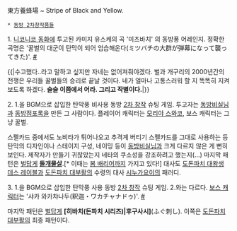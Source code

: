 東方養蜂場 ~ Stripe of Black and Yellow.

 * [[동방 2차창작품들]]

{{{#!html
 <object width="480" height="385"><param name="movie" value="http://www.youtube.com/v/OklJ_O8dlY8?fs=1&amp;hl=ko_KR"></param><param name="allowFullScreen" value="true"></param><param name="allowscriptaccess" value="always"></param><embed src="http://www.youtube.com/v/OklJ_O8dlY8?fs=1&amp;hl=ko_KR" type="application/x-shockwave-flash" allowscriptaccess="always" allowfullscreen="true" width="480" height="385"></embed></object>
}}}

1. [[니코니코 동화]]에 투고된 카미지 유스케의 곡 '미츠바치' 의 동방풍 어레인지. 정확한 곡명은 '꿀벌의 대군이 탄막이 되어 엄습해온다(ミツバチの大群が弾幕になって襲ってきた)'. [http://www.nicovideo.jp/watch/sm11651195 #]

{{{#!html
 <object width="480" height="385"><param name="movie" value="http://www.youtube.com/v/qdQamIkv8mg?fs=1&amp;hl=ko_KR"></param><param name="allowFullScreen" value="true"></param><param name="allowscriptaccess" value="always"></param><embed src="http://www.youtube.com/v/qdQamIkv8mg?fs=1&amp;hl=ko_KR" type="application/x-shockwave-flash" allowscriptaccess="always" allowfullscreen="true" width="480" height="385"></embed></object>
}}}

{{|수고했다..라고 말하고 싶지만 자네는 없어져줘야겠다.
벌과 개구리의 2000년간의 전쟁은 우리들 꿀벌들의 승리로 끝날 것이다.
네가 얼마나 고통스러워 할 지 똑똑히 지켜보도록 하겠다.
'''슬슬 이쯤에서 {{{#red 죽}}}어라. 그리고 작별이다.'''|}}

2. 1.을 BGM으로 삽입한 탄막풍 비사용 동방 [[2차 창작]] 슈팅 게임. 투고자는 [[동방비실님]]과 [[동방점포록]]을 만든 그 사람이다. 플레이어 캐릭터는 [[모리야 스와코]], 보스 캐릭터는 그냥 꿀벌.

스펠카드 중에서도 노비타가 튀어나오고 추격계 버티기 스펠카드를 그대로 사용하는 등 탄막의 디자인이나 스테이지 구성, 네이밍 등이 [[동방비실님]]과 크게 다르지 않은 게 뻔히 보인다. 제작자가 만들기 귀찮았는지 네타의 쿠소성을 강조하려고 했는지(...) 마지막 패턴은 [[벌]]답게 '''[[히바치(돈파치 시리즈)|돌개물살]]'''.[* 이때는 [[봄 배리어]]까지 가지고 있다!] 대사도 [[도돈파치 대왕생]] [[데스 레이블]]과 [[도돈파치 대부활]]의 수령의 대사 [[시누가요이]]의 패러디.

3. 1.을 BGM으로 삽입한 탄막풍 사용 동방 [[2차 창작]] 슈팅 게임. 2.와는 다르다. [http://www.pixiv.net/member_illust.php?mode=medium&illust_id=12389586 보스 캐릭터]는 '샤카 와카챠나두(釈迦・ワカチャナドゥ)'. [http://www.nicovideo.jp/watch/sm11717963 #]

마지막 패턴은 [[벌]]답게 '''[히바치(돈파치 시리즈)|후구사시]'''(ふぐ刺し). 이쪽은 [[도돈파치 대부활]]의 최종 패턴이다.
